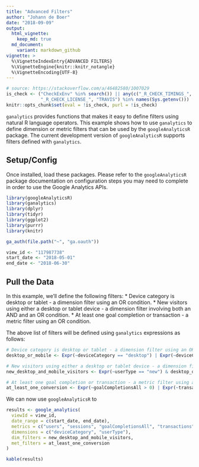 ---
title: "Advanced Filters"
author: "Johann de Boer"
date: "2018-09-09"
output:
  html_vignette:
    keep_md: true
  md_document:
    variant: markdown_github
vignette: >
  %\VignetteIndexEntry{ADVANCED FILTERS}
  %\VignetteEngine{knitr::knitr_notangle}
  %\VignetteEncoding{UTF-8}
---

```{r, include = FALSE}
# source: https://stackoverflow.com/a/46482580/1007029
is_check <- ("CheckExEnv" %in% search()) || any(c("_R_CHECK_TIMINGS_",
             "_R_CHECK_LICENSE_", "TRAVIS") %in% names(Sys.getenv()))
knitr::opts_chunk$set(eval = !is_check, purl = !is_check)
```

`ganalytics` provides functions that makes it easy to define filters using natural R language operators. This example shows how to use `ganalytics` to define dimension or metric filters that can be used by the `googleAnalyticsR` package. The current development version of `googleAnalyticsR` supports filters defined with `ganalytics`.

## Setup/Config

Once installed, load these packages. Please refer to the `googleAnalyticsR` package documentation on configuration steps you may need to complete in order to use the Google Analytics APIs.

```{r setup}
library(googleAnalyticsR)
library(ganalytics)
library(dplyr)
library(tidyr)
library(ggplot2)
library(purrr)
library(knitr)

ga_auth(file.path("~", "ga.oauth"))

view_id <- "117987738"
start_date <- "2018-05-01"
end_date <- "2018-06-30"
```

## Pull the Data

In this example, we'll define the following filters:
* Device category is desktop or tablet - a dimension filter using an OR condition.
* New visitors using either a desktop or tablet device - a dimension filter involving both an AND and an OR condition.
* At least one goal completion or transaction - a metric filter using an OR condition.

The above list of filters will be defined using `ganalytics` expressions as follows:

```{r define-filters}
# Device category is desktop or tablet - a dimension filter using an OR condition.
desktop_or_mobile <- Expr(~deviceCategory == "desktop") | Expr(~deviceCategory == "tablet")

# New visitors using either a desktop or tablet device - a dimension filter involving both an AND and an OR condition.
new_desktop_and_mobile_visitors <- Expr(~userType == "new") & desktop_or_mobile

# At least one goal completion or transaction - a metric filter using an OR condition.
at_least_one_conversion <- Expr(~goalCompletionsAll > 0) | Expr(~transactions > 0)
```

We can now use `googleAnalyticsR` to 

```{r pull-data, message=FALSE}
results <- google_analytics(
  viewId = view_id,
  date_range = c(start_date, end_date),
  metrics = c("users", "sessions", "goalCompletionsAll", "transactions"),
  dimensions = c("deviceCategory", "userType"),
  dim_filters = new_desktop_and_mobile_visitors,
  met_filters = at_least_one_conversion
)
```

```{r display-pulled-data}
kable(results)
```

